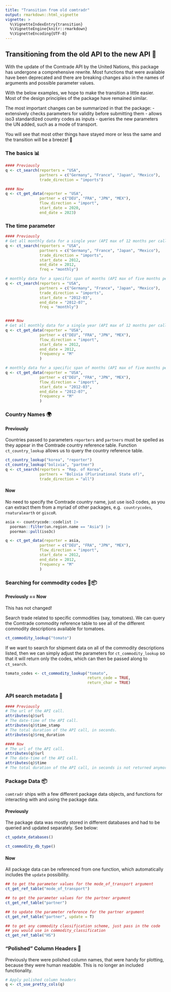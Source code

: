 ```yaml
---
title: "Transition from old comtradr"
output: rmarkdown::html_vignette
vignette: >
  %\VignetteIndexEntry{transition}
  %\VignetteEngine{knitr::rmarkdown}
  %\VignetteEncoding{UTF-8}
---
```



## Transitioning from the old API to the new API 🔄

With the update of the Comtrade API by the United Nations, this package has
undergone a comprehensive rewrite. Most functions that were available have been
deprecated and there are breaking changes also in the names of arguments and 
possible parameter values. 

With the below examples, we hope to make the transition a little easier. Most 
of the design principles of the package have remained similar. 

The most important changes can be summarized in that the package: 
- extensively checks parameters for validity before submitting 
them
- allows iso3 standardized country codes as inputs
- queries the new parameters the UN added, such as a mode of transport.

You will see that most other things have stayed more or less the same and the 
transition will be a breeze! 💨

### The basics 📊


```r
#### Previously
q <- ct_search(reporters = "USA", 
               partners = c("Germany", "France", "Japan", "Mexico"), 
               trade_direction = "imports")

#### Now
q <- ct_get_data(reporter = "USA", 
               partner = c("DEU", "FRA", "JPN", "MEX"), 
               flow_direction = "import",
               start_date = 2020,
               end_date = 2023)
```

### The time parameter

```r
#### Previously
# Get all monthly data for a single year (API max of 12 months per call).
q <- ct_search(reporters = "USA", 
               partners = c("Germany", "France", "Japan", "Mexico"), 
               trade_direction = "imports", 
               start_date = 2012, 
               end_date = 2012, 
               freq = "monthly")

# monthly data for a specific span of months (API max of five months per call).
q <- ct_search(reporters = "USA", 
               partners = c("Germany", "France", "Japan", "Mexico"), 
               trade_direction = "imports", 
               start_date = "2012-03", 
               end_date = "2012-07", 
               freq = "monthly")


#### Now
# Get all monthly data for a single year (API max of 12 months per call).
q <- ct_get_data(reporter = "USA", 
               partner = c("DEU", "FRA", "JPN", "MEX"), 
               flow_direction = "import",
               start_date = 2012, 
               end_date = 2012, 
               frequency = "M"
               )

# monthly data for a specific span of months (API max of five months per call).
q <- ct_get_data(reporter = "USA", 
               partner = c("DEU", "FRA", "JPN", "MEX"), 
               flow_direction = "import",
               start_date = "2012-03", 
               end_date = "2012-07", 
               frequency = "M"
               )
```



### Country Names 🌍

#### Previously
Countries passed to parameters `reporters` and `partners` must be 
spelled as they appear in the Comtrade country reference table.
Function `ct_country_lookup` allows us to query the country reference table.
```r
ct_country_lookup("korea", "reporter")
ct_country_lookup("bolivia", "partner")
q <- ct_search(reporters = "Rep. of Korea", 
               partners = "Bolivia (Plurinational State of)", 
               trade_direction = "all")
```

#### Now
No need to specify the Comtrade country name, just use iso3 codes, 
as you can extract them from a myriad of other packages, e.g. 
`countrycodes`, `rnaturalearth` or `giscoR`.

```r

asia <- countrycode::codelist |> 
  poorman::filter(un.region.name == "Asia") |> 
  poorman::pull(iso3c)

q <- ct_get_data(reporter = asia, 
               partner = c("DEU", "FRA", "JPN", "MEX"), 
               flow_direction = "import",
               start_date = 2012, 
               end_date = 2012, 
               frequency = "M"
               )
```

### Searching for commodity codes 🚢📦

#### Previously == Now

This has not changed!

Search trade related to specific commodities (say, tomatoes). We can 
query the Comtrade commodity reference table to see all of the different 
commodity descriptions available for tomatoes.
```r
ct_commodity_lookup("tomato")
```
If we want to search for shipment data on all of the commodity descriptions 
listed, then we can simply adjust the parameters for `ct_commodity_lookup` 
so that it will return only the codes, which can then be passed 
along to `ct_search`.
```r
tomato_codes <- ct_commodity_lookup("tomato", 
                                    return_code = TRUE, 
                                    return_char = TRUE)
```


### API search metadata 📑


```r
#### Previously
# The url of the API call.
attributes(q)$url
# The date-time of the API call.
attributes(q)$time_stamp
# The total duration of the API call, in seconds.
attributes(q)$req_duration

#### Now
# The url of the API call.
attributes(q)$url
# The date-time of the API call.
attributes(q)$time
# The total duration of the API call, in seconds is not returned anymore!
```



### Package Data 📦

`comtradr` ships with a few different package data objects, and functions for 
interacting with and using the package data.

#### Previously

The package data was mostly stored in different databases and had to be 
queried and updated separately. See below:

```r
ct_update_databases()

ct_commodity_db_type()
```

#### Now

All package data can be referenced from one function, which automatically 
includes the `update` possibility. 

```r
## to get the parameter values for the mode_of_transport argument
ct_get_ref_table("mode_of_transport")

## to get the parameter values for the partner argument
ct_get_ref_table("partner")

## to update the parameter reference for the partner argument
ct_get_ref_table("partner", update = T)

## to get any commodity classification scheme, just pass in the code
## you would use in commodity_classification
ct_get_ref_table("HS")
```



### "Polished" Column Headers 🎨

Previously there were polished column names, that were handy for plotting, 
because they were human readable. This is no longer an included functionality.

```r
# Apply polished column headers
q <- ct_use_pretty_cols(q)
```

